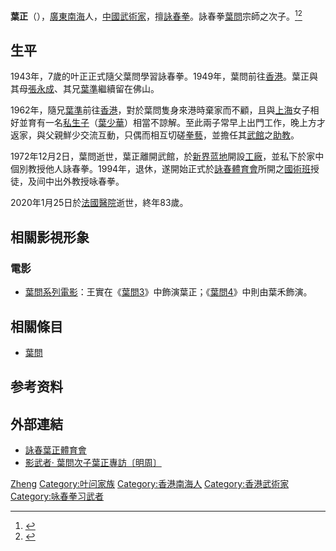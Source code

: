 '''葉正'''（{{bd|1936年|7月7日|2020年|1月25日|catIdx=Ip}}），[[廣東|廣東]][[南海縣|南海]]人，[[中國|中國]][[武術家|武術家]]，擅[[詠春拳|詠春拳]]。詠春拳[[葉問|葉問]]宗師之次子。<ref>{{cite web|url=https://www.sinchew.com.my/content/content_2206787.html|title=叶问次子叶正 大年初二逝世|date=2020-01-26}}</ref><ref>{{Cite web|title=叶问次子叶正病逝 享寿85岁|url=http://www.kwongwah.com.my/20200126/叶问次子叶正病逝-享寿85岁/|accessdate=2020-01-26|work=光华网|language=en-US}}{{Dead link|date=2020年3月 |bot=InternetArchiveBot |fix-attempted=yes }}</ref>

== 生平 ==
1943年，7歲的叶正正式隨父葉問學習詠春拳。1949年，葉問前往[[香港|香港]]。葉正與其母[[張永成|張永成]]、其兄[[葉準|葉準]]繼續留在佛山。

1962年，隨兄[[葉準|葉準]]前往[[香港|香港]]，對於葉問隻身來港時棄家而不顧，且與[[上海|上海]]女子相好並育有一名[[私生子|私生子]]（[[葉少華|葉少華]]）相當不諒解。至此兩子常早上出門工作，晚上方才返家，與父親鮮少交流互動，只偶而相互切磋[[拳藝|拳藝]]，並擔任其[[武館|武館]]之[[助教|助教]]。

1972年12月2日，葉問逝世，葉正離開武館，於[[新界|新界]][[蓝地|蓝地]]開設[[工廠|工廠]]，並私下於家中個別教授他人詠春拳。1994年，退休，遂開始正式於[[詠春體育會|詠春體育會]]所開之[[國術班|國術班]]授徒，及间中出外教授咏春拳。

2020年1月25日於[[法國醫院|法國醫院]]{{dn|date=10月 2021}}逝世，終年83歲。

== 相關影視形象 ==
=== 電影 ===
* [[葉問系列電影|葉問系列電影]]：王實在《[[葉問3|葉問3]]》中飾演葉正；《[[葉問4|葉問4]]》中則由葉禾飾演。

== 相關條目 ==
* [[葉問|葉問]]

== 参考资料 ==
{{reflist}}

== 外部連結 ==
* [http://www.ipching.org.hk/IpChing.htm 詠春葉正體育會]
* [http://www2.mingpaoweekly.com/contents/?id=6951 影武者‧ 葉問次子葉正專訪〔明周〕]{{dead link|date=2018年4月 |bot=InternetArchiveBot |fix-attempted=yes }}

{{葉問}}

{{Authority control}}
{{DEFAULTSORT:Ye叶}}
[[Category:葉姓|Zheng]]
[[Category:叶问家族|Category:叶问家族]]
[[Category:香港南海人|Category:香港南海人]]
[[Category:香港武術家|Category:香港武術家]]
[[Category:咏春拳习武者|Category:咏春拳习武者]]